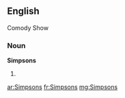 ==English==
Comody Show
===Noun===
'''Simpsons'''

# {{plural of|[[Simpson]]}}

[[ar:Simpsons]]
[[fr:Simpsons]]
[[mg:Simpsons]]